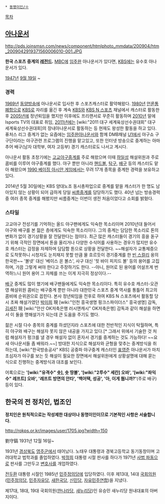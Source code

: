  * [[동명이인/ㅇ]]

[[목차]]
== [[아나운서]] ==
http://pds.joinsmsn.com/news/component/htmlphoto_mmdata/200904/htm_2009042919371560006010-001.JPG

'''한국 스포츠 중계의 [[레전드]].''' [[문화방송|MBC]]에 [[임주완]] 아나운서가 있다면, [[한국방송공사|KBS]]에는 유수호 아나운서가 있다.

[[1947년]] [[9월 19일]] ~ 

=== 경력 ===
[[1969년]] [[동양방송]]에 아나운서로 입사한 후 스포츠캐스터로 활약해왔다. [[1980년]] [[언론통폐합]]으로 [[한국방송공사|KBS]]로 자리를 옮긴 후 계속 [[한국방송공사|KBS]]와 [[KBS N 스포츠]] 채널에서 캐스터로 활동한 후 [[2005년]]에 정년퇴임을 했지만 이후에도 프리랜서로 꾸준히 활동하며 [[2010년]] 말에 Isports TV의 대표로 취임, [[2011년]]에는 [wiki:"2011 대구 세계육상선수권대회" 대구 세계육상선수권대회]의 장내아나운서로 활동하는 등 현재도 왕성한 활동을 하고 있다. 퓨처스 리그 중계가 없는 요즘에는 [[임주완]]아나운서와 함께 DMB채널 [[U1]]에서 야구쇼 구구단이라는 야구관련 프로그램의 진행을 맡고있고, 또한 인터넷 방송으로 중계하는 아마추어 배구(남자 대학부, 여자 고등부) 경기 캐스터로도 나서고 계시다.

아나운서 활동 초창기에는 [[고교야구]]중계를 주로 해왔으며 이때 [[하일성]] 해설위원과 주로 콤비를 이루어 야구중계를 했다. 야구 뿐만 아니라 [[핸드볼]], [[탁구]], [[배구]] 등의 캐스터도 맡아 해왔으며 [[1990 베이징 아시안 게임]]에서는 무려 17개 종목을 중계한 경력을 보유하고 있다.

2014년 5월 30일에는 KBS 양대노조 동시총파업으로 중계를 맡을 캐스터가 한 명도 남아있지 않는 상황이 되어 급하게 당일 [[씨름]]중계를 담당하기도 했다. 40년 넘는 방송경력 중 여러 종목 중계를 해봤지만 씨름중계는 이번이 생전 처음이었다고 소회를 밝혔다.

=== 스타일 ===
고교야구 전성기를 기억하는 올드 야구팬에게도 익숙한 목소리이며 2010년대 들어서 야구와 배구를 본 젊은 층에게도 익숙한 목소리이다. 그의 중계는 담담한 목소리로 톤의 변화가 없이 경기상황을 잘 전달한다는 점이다. 최근 많은 캐스터들이 경기의 흥을 돋구기 위해 극적인 장면에서 톤을 올리거나 다양한 수식어를 사용하는 경우가 많지만 유수호 캐스터는 감정을 자제하며 담담함 톤으로 상황을 전달한다. ~~해설자가 교통체증으로 도착못하니 시청자도 눈치채지 못할 만큼 물 흐르듯이 경기중계를 한 [[빈 스컬리]] 옹의 한국판~~ '볼넷' 대신 '베이스 온 볼스', 사구 대신 '힛 바이 피치드 볼' 등의 용어를 고집하며, 가끔 그렇게 써야 한다고 주장하기도 한다. --아니, 원어로 된 용어를 어설프게 번역하느니 원어 용어 그 자체를 쓰는 이게 지극히 정상이다.--

[[배구]] 중계도 많이 했기에 배구팬들에게도 익숙한 목소리이다. 특히 유수호 캐스터-오관영 해설위원 콤비는 배구중계 뿐만 아니라 대한민국 스포츠 중계 역사를 통틀어 최고의 콤비에 순위권으로 꼽힌다. 본사 정년퇴임을 전후로 하여 KBS N 스포츠에서 활동할 당시 초짜 해설가였던 [[박미희]] 現 [wiki:"인천 흥국생명 핑크스파이더스" 흥국생명] 감독, [[김세진]] 現 [wiki:"안산 OK저축은행 러시앤캐시" OK저축은행] 감독과 같이 해설을 하면서 이 둘을 명해설가가 되는데 큰 도움을 주기도 했다.

젊은 시절 다수 종목의 중계를 하셨던지라 스포츠에 대한 전반적인 지식이 탁월하며, 특히 야구와 배구는 해설자 못지 않은 내공을 가지고 있다.[* 그래서 위에서 기술한 것 처럼 해설자가 펑크를 낼 경우 해설자 없이 혼자서 경기를 중계하는 것도 가능하다! ~~요새 아나운서들 좀 배워라.~~] 방대한 지식으로 해설자와 균형을 맞추는 중계방식을 취하는데, [wiki:"한국방송공사" KBS] 공중파 야구중계 캐스터인 [[표영준]] 아나운서가 마치 초심자가 야구를 보는 듯 해설이 필요한 장면에서 해설위원에게 상황설명에 대해 묻는 식으로 진행하는 중계방식과 대조를 보인다.

어록으로는 ''' '[wiki:"유격수" 숏], 숏 땅볼', '[wiki:"2루수" 세칸] 오바', '[wiki:"좌익수" 레프트] 오바', '레프트 방면의 안타', '백어택, 성공', '아, 이게 뭡니까?' '''(주로 배구) 등이 있다.

== 한국의 전 정치인, 법조인 ==
'''정치인은 원칙적으로는 작성제한 대상이나 동명이인이므로 기본적인 사항은 서술합니다.'''

http://rokps.or.kr/images/user/1705.jpg?width=150

劉守鎬
1931년 12월 16일~

1931년 [[경상북도]] [[영주시|영주군]]에서 태어났다. 노태우 대통령과 경북고등학교 동기동창이며 고려대학교 법학과를 졸업하였다. [[박정희]] 대통령 시절 판사를 하다가 1971년 [[사법 파동]]으로 판사를 그만두고 [[변호사]]를 개업하였다.

[[전두환]] 대통령 시절인 1985년 [[민주정의당]]에 입당하였다. 이후 제13대, 14대 [[국회의원]]([[민주정의당]], [[민주자유당]], [[새한국당]], [[신민당]], [[자유민주연합]])을 지냈다.

제17대, 18대, 19대 국회의원([[한나라당]], [[새누리당]])인 유승민 새누리당 원내대표의 아버지이다.

